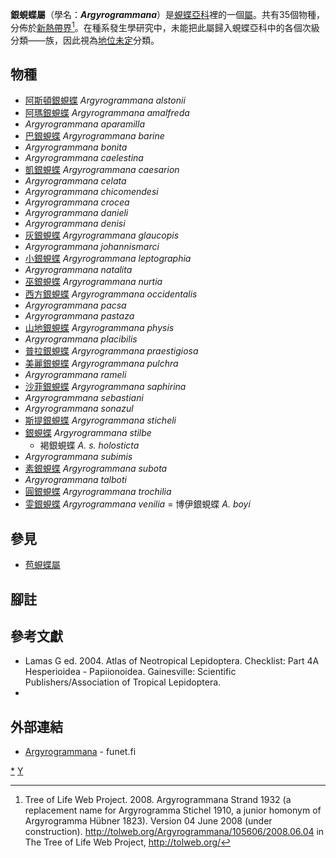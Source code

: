 {{NoteTA
|G1=Butterfly
}}
{{Automatic Taxobox
| taxon = Argyrogrammana
| fossil_range =  {{fossilrange|44|0|earliest=53}}<small>從古近紀[[始新世|始新世]]至今<ref name=e2015>Espeland, M., Hall, J. P., DeVries, P. J., Lees, D. C., Cornwall, M., Hsu, Y. F., ... & Salzman, S. 2015. Ancient Neotropical origin and recent recolonisation: Phylogeny, biogeography and diversification of the Riodinidae (Lepidoptera: Papilionoidea). Molecular phylogenetics and evolution, 93, 296-306. {{en}}</ref></small>
| image = Argyrogrammana nurtia, f, peru, cosnipata Valley, brian harris 2016-02-23-10.52 (25123583872).jpg
| image_width = 300px
| image_caption = [[巫銀蜆蝶|巫銀蜆蝶]] (雌)<br />''Argyrogrammana nurtia''♀
| authority = Strand, 1932
| type_species = [[銀蜆蝶|銀蜆蝶]]<br />''Erycina stilbe''
| type_species_authority = Godart, [1824]
| subdivision_ranks = 物種
| subdivision = 
共35種，詳閱正文。
| synonyms =
* ''Argyrogramma'' <small>Stichel, 1910</small>
}}

'''銀蜆蝶屬'''（學名：'''''Argyrogrammana'''''）是[[蜆蝶亞科|蜆蝶亞科]]裡的一個[[屬|屬]]。共有35個物種，分佈於[[新熱帶界|新熱帶界]]<ref>Tree of Life Web Project. 2008. Argyrogrammana Strand 1932 (a replacement name for Argyrogramma Stichel 1910, a junior homonym of Argyrogramma Hübner 1823). Version 04 June 2008 (under construction). http://tolweb.org/Argyrogrammana/105606/2008.06.04 in The Tree of Life Web Project, http://tolweb.org/{{en}}</ref>。在種系發生學研究中，未能把此屬歸入蜆蝶亞科中的各個次級分類——族，因此視為[[地位未定|地位未定]]分類。

== 物種 ==
* [[阿斯頓銀蜆蝶|阿斯頓銀蜆蝶]] ''Argyrogrammana alstonii''
* [[阿瑪銀蜆蝶|阿瑪銀蜆蝶]] ''Argyrogrammana amalfreda''
* ''Argyrogrammana aparamilla''
* [[巴銀蜆蝶|巴銀蜆蝶]] ''Argyrogrammana barine''
* ''Argyrogrammana bonita''
* ''Argyrogrammana caelestina''
* [[凱銀蜆蝶|凱銀蜆蝶]] ''Argyrogrammana caesarion''
* ''Argyrogrammana celata''
* ''Argyrogrammana chicomendesi''
* ''Argyrogrammana crocea''
* ''Argyrogrammana danieli''
* ''Argyrogrammana denisi''
* [[灰銀蜆蝶|灰銀蜆蝶]] ''Argyrogrammana glaucopis''
* ''Argyrogrammana johannismarci''
* [[小銀蜆蝶|小銀蜆蝶]] ''Argyrogrammana leptographia''
* ''Argyrogrammana natalita''
* [[巫銀蜆蝶|巫銀蜆蝶]] ''Argyrogrammana nurtia''
* [[西方銀蜆蝶|西方銀蜆蝶]] ''Argyrogrammana occidentalis''
* ''Argyrogrammana pacsa''
* ''Argyrogrammana pastaza''
* [[山地銀蜆蝶|山地銀蜆蝶]] ''Argyrogrammana physis''
* ''Argyrogrammana placibilis''
* [[普拉銀蜆蝶|普拉銀蜆蝶]] ''Argyrogrammana praestigiosa''
* [[美麗銀蜆蝶|美麗銀蜆蝶]] ''Argyrogrammana pulchra''
* ''Argyrogrammana rameli''
* [[沙菲銀蜆蝶|沙菲銀蜆蝶]] ''Argyrogrammana saphirina''
* ''Argyrogrammana sebastiani''
* ''Argyrogrammana sonazul''
* [[斯提銀蜆蝶|斯提銀蜆蝶]] ''Argyrogrammana sticheli''
* [[銀蜆蝶|銀蜆蝶]] ''Argyrogrammana stilbe''
** 褐銀蜆蝶 ''A. s. holosticta''
* ''Argyrogrammana subimis''
* [[素銀蜆蝶|素銀蜆蝶]] ''Argyrogrammana subota''
* ''Argyrogrammana talboti''
* [[圓銀蜆蝶|圓銀蜆蝶]] ''Argyrogrammana trochilia''
* [[雯銀蜆蝶|雯銀蜆蝶]] ''Argyrogrammana venilia'' = 博伊銀蜆蝶 ''A. boyi''

== 參見 ==
* [[苞蜆蝶屬|苞蜆蝶屬]]

== 腳註 ==
<references/>

== 參考文獻 ==
{{Commons category|Argyrogrammana}}
{{Wikispecies|Argyrogrammana}}
* Lamas G ed. 2004. Atlas of Neotropical Lepidoptera. Checklist: Part 4A Hesperioidea - Papiionoidea. Gainesville: Scientific Publishers/Association of Tropical Lepidoptera.
* {{Cite book | author = 寿建新, 周尧, 李宇飞 | title = 世界蝴蝶分類名錄 | location = 中國 | publisher = 陝西科學技術出版社 | date = 2006-04-01 | ISBN = 9787536936768}}

== 外部連結 ==
* [http://ftp.funet.fi/pub/sci/bio/life/insecta/lepidoptera/ditrysia/papilionoidea/riodinidae/argyrogrammana/ Argyrogrammana] - funet.fi

{{蜆蝶亞科}}
{{Taxonbar|from=Q1758138}}

[[Category:銀蜆蝶屬|*]]
[[Category:蜆蝶亞科|Y]]